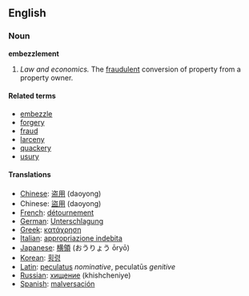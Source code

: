 {{Wikipedia}}
==English==

===Noun===
'''embezzlement'''

#''Law and economics.'' The [[fraudulent]] conversion of property from a property owner.  

====Related terms====
*[[embezzle]]
*[[forgery]]
*[[fraud]]
*[[larceny]]
*[[quackery]]
*[[usury]]

====Translations====
*[[Chinese]]: [[盗用]] (daoyong)
*Chinese: [[盜用]] (daoyong)
*[[French]]: [[détournement]]
*[[German]]: [[Unterschlagung]]
*[[Greek]]: [[κατάχρηση]]
*[[Italian]]: [[appropriazione indebita]]
*[[Japanese]]: [[横領]] (おうりょう &#333;ry&#333;)
*[[Korean]]: [[횡령]]
*[[Latin]]: [[peculatus]] ''nominative'', peculat&#363;s ''genitive''
*[[Russian]]: [[хищение]] (khishcheniye)
*[[Spanish]]: [[malversación]]